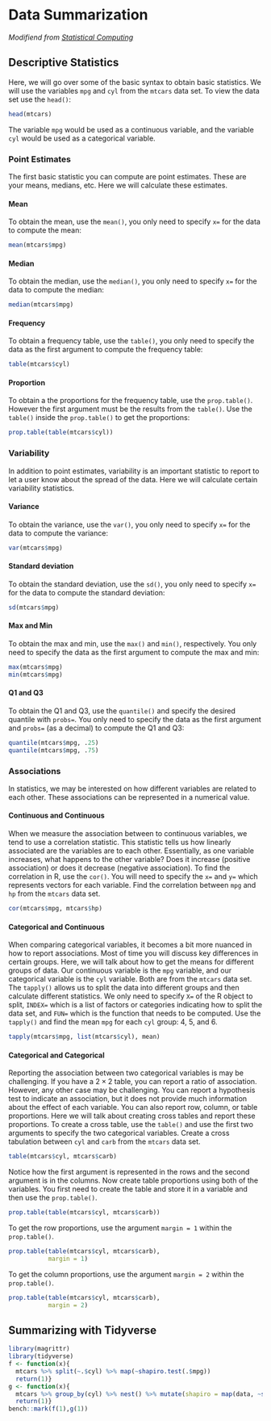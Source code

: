 # Data Summarization

*Modifiend from [Statistical Computing](https://www.inqs.info/stat_comp/)*

## Descriptive Statistics

Here, we will go over some of the basic syntax to obtain basic statistics. We will use the variables `mpg` and `cyl` from the `mtcars` data set. To view the data set use the `head()`:

```r
head(mtcars)
```

The variable `mpg` would be used as a continuous variable, and the variable `cyl` would be used as a categorical variable.

### Point Estimates

The first basic statistic you can compute are point estimates. These are your means, medians, etc. Here we will calculate these estimates. 

#### Mean

To obtain the mean, use the `mean()`, you only need to specify `x=` for the data to compute the mean:

```r
mean(mtcars$mpg)
```

#### Median

To obtain the median, use the `median()`, you only need to specify `x=` for the data to compute the median:

```r
median(mtcars$mpg)
```


#### Frequency

To obtain a frequency table, use the `table()`, you only need to specify the data as the first argument to compute the frequency table:

```r
table(mtcars$cyl)
```

#### Proportion

To obtain a the proportions for the frequency table, use the `prop.table()`. However the first argument must be the results from the `table()`. Use the `table()` inside the `prop.table()` to get the proportions:

```r
prop.table(table(mtcars$cyl))
```

### Variability

In addition to point estimates, variability is an important statistic to report to let a user know about the spread of the data. Here we will calculate certain variability statistics.

#### Variance

To obtain the variance, use the `var()`, you only need to specify `x=` for the data to compute the variance:

```r
var(mtcars$mpg)
```

#### Standard deviation

To obtain the standard deviation, use the `sd()`, you only need to specify `x=` for the data to compute the standard deviation:

```r
sd(mtcars$mpg)
```

#### Max and Min

To obtain the max and min, use the `max()` and `min()`, respectively. You only need to specify the data as the first argument to compute the max and min:

```r
max(mtcars$mpg)
min(mtcars$mpg)
```

#### Q1 and Q3

To obtain the Q1 and Q3, use the `quantile()` and specify the desired quantile with `probs=`. You only need to specify the data as the first argument and `probs=` (as a decimal) to compute the Q1 and Q3:

```r
quantile(mtcars$mpg, .25)
quantile(mtcars$mpg, .75)
```

### Associations

In statistics, we may be interested on how different variables are related to each other. These associations can be represented in a numerical value.

#### Continuous and Continuous

When we measure the association between to continuous variables, we tend to use a correlation statistic. This statistic tells us how linearly associated are the variables are to each other. Essentially, as one variable increases, what happens to the other variable? Does it increase (positive association) or does it decrease (negative association). To find the correlation in R, use the `cor()`. You will need to specify the `x=` and `y=` which represents vectors for each variable. Find the correlation between `mpg` and `hp` from the `mtcars` data set.


```r
cor(mtcars$mpg, mtcars$hp)
```

#### Categorical and Continuous

When comparing categorical variables, it becomes a bit more nuanced in how to report associations. Most of time you will discuss key differences in certain groups. Here, we will talk about how to get the means for different groups of data. Our continuous variable is the `mpg` variable, and our categorical variable is the `cyl` variable. Both are from the `mtcars` data set.  The `tapply()` allows us to split the data into different groups and then calculate different statistics. We only need to specify `X=` of the R object to split, `INDEX=` which is a list of factors or categories indicating how to split the data set, and `FUN=` which is the function that needs to be computed. Use the `tapply()` and find the mean `mpg` for each `cyl` group: 4, 5, and 6.

```r
tapply(mtcars$mpg, list(mtcars$cyl), mean)
```

#### Categorical and Categorical

Reporting the association between two categorical variables is may be challenging. If you have a $2\times 2$ table, you can report a ratio of association. However, any other case may be challenging. You can report a hypothesis test to indicate an association, but it does not provide much information about the effect of each variable. You can also report row, column, or table proportions. Here we will talk about creating cross tables and report these proportions. To create a cross table, use the `table()` and use the first two arguments to specify the two categorical variables. Create a cross tabulation between `cyl` and `carb` from the `mtcars` data set.

```r
table(mtcars$cyl, mtcars$carb)
```

Notice how the first argument is represented in the rows and the second argument is in the columns. Now create table proportions using both of the variables. You first need to create the table and store it in a variable and then use the `prop.table()`.

```r
prop.table(table(mtcars$cyl, mtcars$carb))
```

To get the row proportions, use the argument `margin = 1` within the `prop.table()`.

```r
prop.table(table(mtcars$cyl, mtcars$carb), 
           margin = 1)
```

To get the column proportions, use the argument `margin = 2` within the `prop.table()`.

```r
prop.table(table(mtcars$cyl, mtcars$carb), 
           margin = 2)
```


## Summarizing with Tidyverse

```r
library(magrittr)
library(tidyverse)
f <- function(x){
  mtcars %>% split(~.$cyl) %>% map(~shapiro.test(.$mpg)) 
  return(1)}
g <- function(x){
  mtcars %>% group_by(cyl) %>% nest() %>% mutate(shapiro = map(data, ~shapiro.test(.$mpg)))
  return(1)}
bench::mark(f(1),g(1))
```

